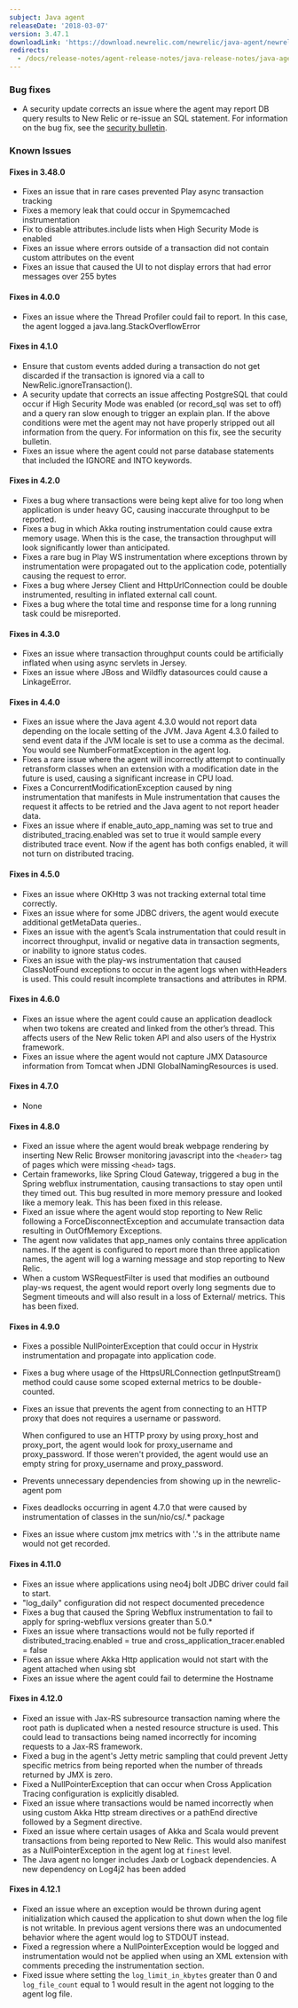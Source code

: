 ```yaml
---
subject: Java agent
releaseDate: '2018-03-07'
version: 3.47.1
downloadLink: 'https://download.newrelic.com/newrelic/java-agent/newrelic-agent/3.47.1/'
redirects:
  - /docs/release-notes/agent-release-notes/java-release-notes/java-agent-3471-established-release
---
```


### Bug fixes

* A security update corrects an issue where the agent may report DB query results to New Relic or re-issue an SQL statement. For information on the bug fix, see the [security bulletin](https://docs.newrelic.com/docs/using-new-relic/new-relic-security/security-bulletins/security-bulletin-nr18-07).

### Known Issues

#### Fixes in 3.48.0

* Fixes an issue that in rare cases prevented Play async transaction tracking
* Fixes a memory leak that could occur in Spymemcached instrumentation
* Fix to disable attributes.include lists when High Security Mode is enabled
* Fixes an issue where errors outside of a transaction did not contain custom attributes on the event
* Fixes an issue that caused the UI to not display errors that had error messages over 255 bytes

#### Fixes in 4.0.0

* Fixes an issue where the Thread Profiler could fail to report. In this case, the agent logged a java.lang.StackOverflowError

#### Fixes in 4.1.0

* Ensure that custom events added during a transaction do not get discarded if the transaction is ignored via a call to NewRelic.ignoreTransaction().
* A security update that corrects an issue affecting PostgreSQL that could occur if High Security Mode was enabled (or record_sql was set to off) and a query ran slow enough to trigger an explain plan. If the above conditions were met the agent may not have properly stripped out all information from the query. For information on this fix, see the security bulletin.
* Fixes an issue where the agent could not parse database statements that included the IGNORE and INTO keywords.

#### Fixes in 4.2.0

* Fixes a bug where transactions were being kept alive for too long when application is under heavy GC, causing inaccurate throughput to be reported.
* Fixes a bug in which Akka routing instrumentation could cause extra memory usage. When this is the case, the transaction throughput will look significantly lower than anticipated.
* Fixes a rare bug in Play WS instrumentation where exceptions thrown by instrumentation were propagated out to the application code, potentially causing the request to error.
* Fixes a bug where Jersey Client and HttpUrlConnection could be double instrumented, resulting in inflated external call count.
* Fixes a bug where the total time and response time for a long running task could be misreported.

#### Fixes in 4.3.0

* Fixes an issue where transaction throughput counts could be artificially inflated when using async servlets in Jersey.
* Fixes an issue where JBoss and Wildfly datasources could cause a LinkageError.

#### Fixes in 4.4.0

* Fixes an issue where the Java agent 4.3.0 would not report data depending on the locale setting of the JVM. Java Agent 4.3.0 failed to send event data if the JVM locale is set to use a comma as the decimal. You would see NumberFormatException in the agent log.
* Fixes a rare issue where the agent will incorrectly attempt to continually retransform classes when an extension with a modification date in the future is used, causing a significant increase in CPU load.
* Fixes a ConcurrentModificationException caused by ning instrumentation that manifests in Mule instrumentation that causes the request it affects to be retried and the Java agent to not report header data.
* Fixes an issue where if enable_auto_app_naming was set to true and distributed_tracing.enabled was set to true it would sample every distributed trace event. Now if the agent has both configs enabled, it will not turn on distributed tracing.

#### Fixes in 4.5.0

* Fixes an issue where OKHttp 3 was not tracking external total time correctly.
* Fixes an issue where for some JDBC drivers, the agent would execute additional getMetaData queries..
* Fixes an issue with the agent’s Scala instrumentation that could result in incorrect throughput, invalid or negative data in transaction segments, or inability to ignore status codes.
* Fixes an issue with the play-ws instrumentation that caused ClassNotFound exceptions to occur in the agent logs when withHeaders is used. This could result incomplete transactions and attributes in RPM.

#### Fixes in 4.6.0

* Fixes an issue where the agent could cause an application deadlock when two tokens are created and linked from the other’s thread. This affects users of the New Relic token API and also users of the Hystrix framework.
* Fixes an issue where the agent would not capture JMX Datasource information from Tomcat when JDNI GlobalNamingResources is used.

#### Fixes in 4.7.0

* None

#### Fixes in 4.8.0

* Fixed an issue where the agent would break webpage rendering by inserting New Relic Browser monitoring javascript into the `<header>` tag of pages which were missing `<head>` tags.
* Certain frameworks, like Spring Cloud Gateway, triggered a bug in the Spring webflux instrumentation, causing transactions to stay open until they timed out. This bug resulted in more memory pressure and looked like a memory leak. This has been fixed in this release.
* Fixed an issue where the agent would stop reporting to New Relic following a ForceDisconnectException and accumulate transaction data resulting in OutOfMemory Exceptions.
* The agent now validates that app_names only contains three application names. If the agent is configured to report more than three application names, the agent will log a warning message and stop reporting to New Relic.
* When a custom WSRequestFilter is used that modifies an outbound play-ws request, the agent would report overly long segments due to Segment timeouts and will also result in a loss of External/ metrics. This has been fixed.

#### Fixes in 4.9.0

* Fixes a possible NullPointerException that could occur in Hystrix instrumentation and propagate into application code.
* Fixes a bug where usage of the HttpsURLConnection getInputStream() method could cause some scoped external metrics to be double-counted.
* Fixes an issue that prevents the agent from connecting to an HTTP proxy that does not requires a username or password.

  When configured to use an HTTP proxy by using proxy_host and proxy_port, the agent would look for proxy_username and proxy_password. If those weren't provided, the agent would use an empty string for proxy_username and proxy_password.
* Prevents unnecessary dependencies from showing up in the newrelic-agent pom
* Fixes deadlocks occurring in agent 4.7.0 that were caused by instrumentation of classes in the sun/nio/cs/.\* package
* Fixes an issue where custom jmx metrics with '.'s in the attribute name would not get recorded.

#### Fixes in 4.11.0

* Fixes an issue where applications using neo4j bolt JDBC driver could fail to start.
* "log_daily" configuration did not respect documented precedence
* Fixes a bug that caused the Spring Webflux instrumentation to fail to apply for spring-webflux versions greater than 5.0.\*
* Fixes an issue where transactions would not be fully reported if distributed_tracing.enabled = true and cross_application_tracer.enabled = false
* Fixes an issue where Akka Http application would not start with the agent attached when using sbt
* Fixes an issue where the agent could fail to determine the Hostname

#### Fixes in 4.12.0

* Fixed an issue with Jax-RS subresource transaction naming where the root path is duplicated when a nested resource structure is used. This could lead to transactions being named incorrectly for incoming requests to a Jax-RS framework.
* Fixed a bug in the agent's Jetty metric sampling that could prevent Jetty specific metrics from being reported when the number of threads returned by JMX is zero.
* Fixed a NullPointerException that can occur when Cross Application Tracing configuration is explicitly disabled.
* Fixed an issue where transactions would be named incorrectly when using custom Akka Http stream directives or a pathEnd directive followed by a Segment directive.
* Fixed an issue where certain usages of Akka and Scala would prevent transactions from being reported to New Relic. This would also manifest as a NullPointerException in the agent log at `finest` level.
* The Java agent no longer includes Jaxb or Logback dependencies. A new dependency on Log4j2 has been added

#### Fixes in 4.12.1

* Fixed an issue where an exception would be thrown during agent initialization which caused the application to shut down when the log file is not writable. In previous agent versions there was an undocumented behavior where the agent would log to STDOUT instead.
* Fixed a regression where a NullPointerException would be logged and instrumentation would not be applied when using an XML extension with comments preceding the instrumentation section.
* Fixed issue where setting the `log_limit_in_kbytes` greater than 0 and `log_file_count` equal to 1 would result in the agent not logging to the agent log file.

